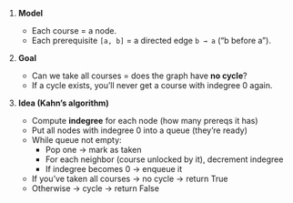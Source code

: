 1. **Model**
    - Each course = a node.
    - Each prerequisite `[a, b]` = a directed edge `b → a` (“b before a”).

2. **Goal**
    - Can we take all courses = does the graph have **no cycle**?
    - If a cycle exists, you’ll never get a course with indegree 0 again.

3. **Idea (Kahn’s algorithm)**
    - Compute **indegree** for each node (how many prereqs it has)
    - Put all nodes with indegree 0 into a queue (they’re ready)
    - While queue not empty:
        - Pop one → mark as taken
        - For each neighbor (course unlocked by it), decrement indegree
        - If indegree becomes 0 → enqueue it
    - If you’ve taken all courses → no cycle → return True
    - Otherwise → cycle → return False